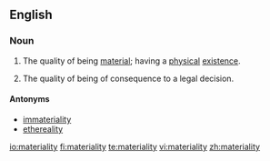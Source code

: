 ==English==
===Noun===
{{en-noun|materialities}}
# The quality of being [[material]]; having a [[physical]] [[existence]].
# {{legal}} The quality of being of consequence to a legal decision.

====Antonyms====
*[[immateriality]]
*[[ethereality]]

[[io:materiality]]
[[fi:materiality]]
[[te:materiality]]
[[vi:materiality]]
[[zh:materiality]]